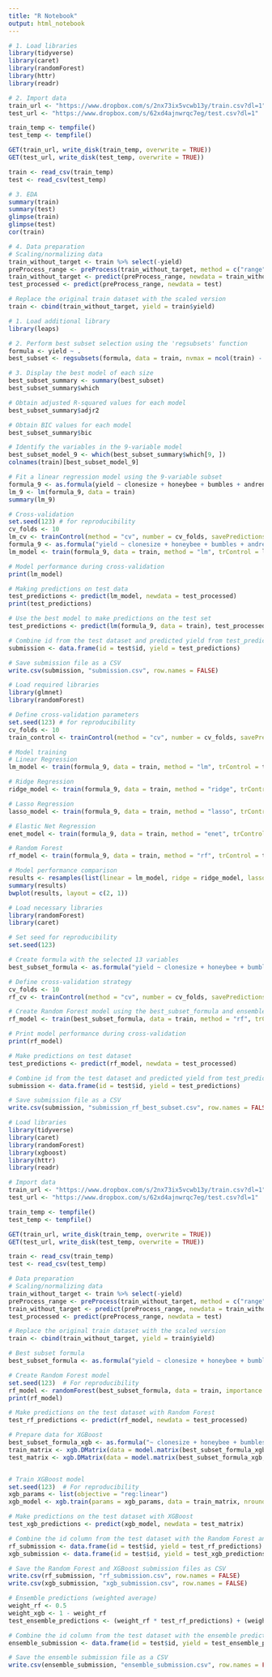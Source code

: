 ---
title: "R Notebook"
output: html_notebook
---

```{r}
# 1. Load libraries
library(tidyverse)
library(caret)
library(randomForest)
library(httr)
library(readr)

# 2. Import data
train_url <- "https://www.dropbox.com/s/2nx73ix5vcwb13y/train.csv?dl=1"
test_url <- "https://www.dropbox.com/s/62xd4ajnwrqc7eg/test.csv?dl=1"

train_temp <- tempfile()
test_temp <- tempfile()

GET(train_url, write_disk(train_temp, overwrite = TRUE))
GET(test_url, write_disk(test_temp, overwrite = TRUE))

train <- read_csv(train_temp)
test <- read_csv(test_temp)

# 3. EDA
summary(train)
summary(test)
glimpse(train)
glimpse(test)
cor(train)

# 4. Data preparation
# Scaling/normalizing data
train_without_target <- train %>% select(-yield)
preProcess_range <- preProcess(train_without_target, method = c("range"))
train_without_target <- predict(preProcess_range, newdata = train_without_target)
test_processed <- predict(preProcess_range, newdata = test)

# Replace the original train dataset with the scaled version
train <- cbind(train_without_target, yield = train$yield)

```
```{r}
# 1. Load additional library
library(leaps)

# 2. Perform best subset selection using the 'regsubsets' function
formula <- yield ~ .
best_subset <- regsubsets(formula, data = train, nvmax = ncol(train) - 1)

# 3. Display the best model of each size
best_subset_summary <- summary(best_subset)
best_subset_summary$which

```
```{r}
# Obtain adjusted R-squared values for each model
best_subset_summary$adjr2

# Obtain BIC values for each model
best_subset_summary$bic

# Identify the variables in the 9-variable model
best_subset_model_9 <- which(best_subset_summary$which[9, ])
colnames(train)[best_subset_model_9]

# Fit a linear regression model using the 9-variable subset
formula_9 <- as.formula(yield ~ clonesize + honeybee + bumbles + andrena + osmia + MaxOfUpperTRange + MinOfUpperTRange + MinOfLowerTRange + AverageOfLowerTRange)
lm_9 <- lm(formula_9, data = train)
summary(lm_9)


```



```{r}
# Cross-validation
set.seed(123) # for reproducibility
cv_folds <- 10
lm_cv <- trainControl(method = "cv", number = cv_folds, savePredictions = "final")
formula_9 <- as.formula("yield ~ clonesize + honeybee + bumbles + andrena + osmia + MaxOfUpperTRange + MinOfUpperTRange + MinOfLowerTRange + AverageOfLowerTRange")
lm_model <- train(formula_9, data = train, method = "lm", trControl = lm_cv)

# Model performance during cross-validation
print(lm_model)

# Making predictions on test data
test_predictions <- predict(lm_model, newdata = test_processed)
print(test_predictions)

# Use the best model to make predictions on the test set
test_predictions <- predict(lm(formula_9, data = train), test_processed)

# Combine id from the test dataset and predicted yield from test_predictions
submission <- data.frame(id = test$id, yield = test_predictions)

# Save submission file as a CSV
write.csv(submission, "submission.csv", row.names = FALSE)


```
```{r}
# Load required libraries
library(glmnet)
library(randomForest)

# Define cross-validation parameters
set.seed(123) # for reproducibility
cv_folds <- 10
train_control <- trainControl(method = "cv", number = cv_folds, savePredictions = "final")

# Model training
# Linear Regression
lm_model <- train(formula_9, data = train, method = "lm", trControl = train_control)

# Ridge Regression
ridge_model <- train(formula_9, data = train, method = "ridge", trControl = train_control)

# Lasso Regression
lasso_model <- train(formula_9, data = train, method = "lasso", trControl = train_control)

# Elastic Net Regression
enet_model <- train(formula_9, data = train, method = "enet", trControl = train_control)

# Random Forest
rf_model <- train(formula_9, data = train, method = "rf", trControl = train_control)

# Model performance comparison
results <- resamples(list(linear = lm_model, ridge = ridge_model, lasso = lasso_model, enet = enet_model, rf = rf_model))
summary(results)
bwplot(results, layout = c(2, 1))

```
```{r}
# Load necessary libraries
library(randomForest)
library(caret)

# Set seed for reproducibility
set.seed(123)

# Create formula with the selected 13 variables
best_subset_formula <- as.formula("yield ~ clonesize + honeybee + bumbles + andrena + osmia + MaxOfUpperTRange + MinOfUpperTRange + MinOfLowerTRange + AverageOfLowerTRange + fruitset + fruitmass + seeds + id")

# Define cross-validation strategy
cv_folds <- 10
rf_cv <- trainControl(method = "cv", number = cv_folds, savePredictions = "final")

# Create Random Forest model using the best_subset_formula and ensemble (bagging)
rf_model <- train(best_subset_formula, data = train, method = "rf", trControl = rf_cv)

# Print model performance during cross-validation
print(rf_model)

# Make predictions on test dataset
test_predictions <- predict(rf_model, newdata = test_processed)

# Combine id from the test dataset and predicted yield from test_predictions
submission <- data.frame(id = test$id, yield = test_predictions)

# Save submission file as a CSV
write.csv(submission, "submission_rf_best_subset.csv", row.names = FALSE)

```
```{r}
# Load libraries
library(tidyverse)
library(caret)
library(randomForest)
library(xgboost)
library(httr)
library(readr)

# Import data
train_url <- "https://www.dropbox.com/s/2nx73ix5vcwb13y/train.csv?dl=1"
test_url <- "https://www.dropbox.com/s/62xd4ajnwrqc7eg/test.csv?dl=1"

train_temp <- tempfile()
test_temp <- tempfile()

GET(train_url, write_disk(train_temp, overwrite = TRUE))
GET(test_url, write_disk(test_temp, overwrite = TRUE))

train <- read_csv(train_temp)
test <- read_csv(test_temp)

# Data preparation
# Scaling/normalizing data
train_without_target <- train %>% select(-yield)
preProcess_range <- preProcess(train_without_target, method = c("range"))
train_without_target <- predict(preProcess_range, newdata = train_without_target)
test_processed <- predict(preProcess_range, newdata = test)

# Replace the original train dataset with the scaled version
train <- cbind(train_without_target, yield = train$yield)

# Best subset formula
best_subset_formula <- as.formula("yield ~ clonesize + honeybee + bumbles + andrena + osmia + MaxOfUpperTRange + MinOfUpperTRange + MinOfLowerTRange + AverageOfLowerTRange + fruitset + fruitmass + seeds + id")

# Create Random Forest model
set.seed(123)  # For reproducibility
rf_model <- randomForest(best_subset_formula, data = train, importance = TRUE)
print(rf_model)

# Make predictions on the test dataset with Random Forest
test_rf_predictions <- predict(rf_model, newdata = test_processed)

# Prepare data for XGBoost
best_subset_formula_xgb <- as.formula("~ clonesize + honeybee + bumbles + andrena + osmia + MaxOfUpperTRange + MinOfUpperTRange + MinOfLowerTRange + AverageOfLowerTRange")
train_matrix <- xgb.DMatrix(data = model.matrix(best_subset_formula_xgb, train), label = train$yield)
test_matrix <- xgb.DMatrix(data = model.matrix(best_subset_formula_xgb, test_processed))


# Train XGBoost model
set.seed(123)  # For reproducibility
xgb_params <- list(objective = "reg:linear")
xgb_model <- xgb.train(params = xgb_params, data = train_matrix, nrounds = 100)

# Make predictions on the test dataset with XGBoost
test_xgb_predictions <- predict(xgb_model, newdata = test_matrix)

# Combine the id column from the test dataset with the Random Forest and XGBoost predictions
rf_submission <- data.frame(id = test$id, yield = test_rf_predictions)
xgb_submission <- data.frame(id = test$id, yield = test_xgb_predictions)

# Save the Random Forest and XGBoost submission files as CSV
write.csv(rf_submission, "rf_submission.csv", row.names = FALSE)
write.csv(xgb_submission, "xgb_submission.csv", row.names = FALSE)

# Ensemble predictions (weighted average)
weight_rf <- 0.5
weight_xgb <- 1 - weight_rf
test_ensemble_predictions <- (weight_rf * test_rf_predictions) + (weight_xgb * test_xgb_predictions)

# Combine the id column from the test dataset with the ensemble predictions
ensemble_submission <- data.frame(id = test$id, yield = test_ensemble_predictions)

# Save the ensemble submission file as a CSV
write.csv(ensemble_submission, "ensemble_submission.csv", row.names = FALSE)



```

